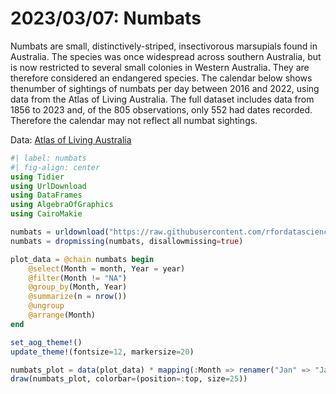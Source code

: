 # 2023/03/07: Numbats

Numbats are small, distinctively-striped, insectivorous marsupials found in Australia. The species was once widespread across southern Australia, but is now restricted to several small colonies in Western Australia. They are therefore considered an endangered species. The calendar below shows thenumber of sightings of numbats per day between  2016 and 2022, using data from the Atlas of Living Australia. The full dataset includes data from 1856 to 2023 and, of the 805 observations, only 552 had dates recorded. Therefore the calendar may not reflect all numbat sightings.

Data: [Atlas of Living Australia](https://github.com/rfordatascience/tidytuesday/blob/master/data/2023/2023-03-07/readme.md)

```julia
#| label: numbats
#| fig-align: center
using Tidier
using UrlDownload
using DataFrames
using AlgebraOfGraphics
using CairoMakie

numbats = urldownload("https://raw.githubusercontent.com/rfordatascience/tidytuesday/master/data/2023/2023-03-07/numbats.csv") |> DataFrame ;
numbats = dropmissing(numbats, disallowmissing=true)

plot_data = @chain numbats begin
    @select(Month = month, Year = year)
    @filter(Month != "NA")
    @group_by(Month, Year)
    @summarize(n = nrow())
    @ungroup
    @arrange(Month)
end

set_aog_theme!()
update_theme!(fontsize=12, markersize=20)

numbats_plot = data(plot_data) * mapping(:Month => renamer("Jan" => "Jan", "Feb" => "Feb", "Mar" => "Mar", "Apr" => "Apr", "May" => "May", "Jun" => "Jun", "Jul" => "Jul", "Aug" => "Aug", "Sep" => "Sep", "Oct" => "Oct", "Nov" => "Nov", "Dec" => "Dec"), :Year, color = :n => "Number of sightings") * visual(colormap=:thermal)
draw(numbats_plot, colorbar=(position=:top, size=25))
```

